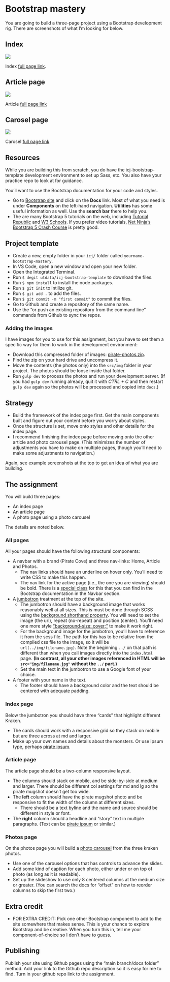 # Bootstrap mastery

You are going to build a three-page project using a Bootstrap development rig. There are screenshots of what I'm looking for below.

::: {.panel-tabset}

## Index

![](images/bs-page-index.png)

Index [full page link](images/bs-page-index.png).

## Article page

![](images/bs-page-article.png)

Article [full page link](images/bs-page-article.png)

## Carosel page

![](images/bs-page-photos.png)

Carosel [full page link](images/bs-page-photos.png)

:::

## Resources

While you are building this from scratch, you do have the icj-bootstrap-template development environment to set up Sass, etc. You also have your practice repo to look at for guidance.

You'll want to use the Bootstrap documentation for your code and styles.

- Go to [Bootstrap site](https://getbootstrap.com/) and click on the **Docs** link. Most of what you need is under **Components** on the left-hand navigation. **Utilities** has some useful information as well. Use the **search bar** there to help you.
- The are many Bootstrap 5 tutorials on the web, including [Tutorial Republic](https://www.tutorialrepublic.com/twitter-bootstrap-tutorial/) and [W3 Schools](https://www.w3schools.com/bootstrap5/). If you prefer video tutorials, [Net Ninja's Bootstrap 5 Crash Course](https://www.youtube.com/playlist?list=PL4cUxeGkcC9joIM91nLzd_qaH_AimmdAR) is pretty good.

## Project template

- Create a new, empty folder in your `icj/` folder called `yourname-bootstrap-mastery`.
- In VS Code, open a new window and open your new folder.
- Open the Integrated Terminal.
- Run `$ degit utdata/icj-bootstrap-template` to download the files.
- Run `$ npm install` to install the node packages.
- Run `$ git init` to intilize git.
- Run `$ git add .` to add the files.
- Run `$ git commit -m "first commit"` to commit the files.
- Go to Github and create a repository of the same name.
- Use the "or push an existing repository from the command line" commands from Github to sync the repos.

### Adding the images

I have images for you to use for this assignment, but  you have to set them a specific way for them to work in the development environment:

- Download this compressed folder of images: <i class="bi bi-download"></i> [pirate-photos.zip](resources/pirate-photos.zip){download="pirate-photos.zip"}.
- Find the zip on your hard drive and uncompress it.
- Move the contents (the photos only) into the `src/img` folder in your project. The photos should be loose inside that folder.
- Run `gulp dev` to process the photos and run your development server. (If you had `gulp dev` running already, quit it with *CTRL + C* and then restart `gulp dev` again so the photos will be processed and copied into `docs`.)

## Strategy

- Build the framework of the index page first. Get the main components built and figure out your content before you worry about styles.
- Once the structure is set, move onto styles and other details for the index page.
- I recommend finishing the index page before moving onto the other article and photo carousel page. (This minimizes the number of adjustments you have to make on multiple pages, though you'll need to make some adjustments to navigation.)

Again, see example screenshots at the top to get an idea of what you are building.

## The assignment

You will build three pages:

- An index page
- An article page
- A photo page using a photo carousel

The details are noted below.

### All pages

All your pages should have the following structural components:

- A navbar with a brand (Pirate Cove) and three nav-links: Home, Article and Photos.
  - The nav links should have an underline on hover only. You'll need to write CSS to make this happen.
  - The nav link for the active page (i.e., the one you are viewing) should be bold. There is a [special class](https://getbootstrap.com/docs/5.1/components/navbar/#nav) for this that you can find in the Bootstrap documentation in the Navbar section.
- A [jumbotron](https://getbootstrap.com/docs/5.1/examples/jumbotron/) treatment at the top of the site.
  - The jumbotron should have a background image that works reasonably well at all sizes. This is must be done through SCSS using the [background shorthand property](https://www.w3schools.com/css/css_background_shorthand.asp). You will need to set the image (the url), repeat (no-repeat) and position (center). You'll need one more style ["background-size: cover;"](https://www.w3schools.com/cssref/css3_pr_background-size.asp) to make it work right.
  - For the background image for the jumbotron, you'll have to reference it from the scss file. The path for this has to be relative from the compiled css file to the image, so it will be `url(../img/filename.jpg)`. Note the beginning `../` on that path is different than when you call images directly into the `index.html` page. **(In contrast, all your other images referenced in HTML will be `src="img/filename.jpg"` without the `../` part.)**
  - Set the main text in the jumbotron to use a Google font of your choice.
- A footer with your name in the text.
  - The footer should have a background color and the text should be centered with adequate padding.

### Index page

Below the jumbotron you should have three "cards" that highlight different Kraken.

- The cards should work with a responsive grid so they stack on mobile but are three across at md and larger.
- Make up your own names and details about the monsters. Or use ipsum type, perhaps [pirate ipsum](https://pirateipsum.me/).

### Article page

The article page should be a two-column responsive layout.

- The columns should stack on mobile, and be side-by-side at medium and larger. There should be different col settings for md and lg so the pirate mugshot doesn't get too wide.
- The **left** column should have the pirate mugshot photo and be responsive to fit the width of the column at different sizes.
  - There should be a text byline and the name and source should be different in style or font.
- The **right** column should a headline and "story" text in multiple paragraphs. (Text can be [pirate ipsum](https://pirateipsum.me/) or similar.)

### Photos page

On the photos page you will build a [photo carousel](https://getbootstrap.com/docs/5.1/components/carousel/) from the three kraken photos.

- Use one of the carousel options that has controls to advance the slides.
- Add some kind of caption for each photo, either under or on top of photo (as long as it is readable).
- Set up the slideshow to use only 8 centered columns at the medium size or greater. (You can search the docs for "offset" on how to reorder columns to skip the first two.)

## Extra credit

- FOR EXTRA CREDIT: Pick one other Bootstrap component to add to the site somewhere that makes sense. This is your chance to explore Bootstrap and be creative. When you turn this in, tell me your component-of-choice so I don't have to guess.

## Publishing

Publish your site using Github pages using the "main branch/docs folder" method. Add your link to the Github repo description so it is easy for me to find. Turn in your github repo link to the assignment.

